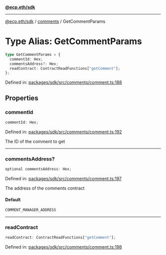 [**@ecp.eth/sdk**](../../index.mdx)

***

[@ecp.eth/sdk](/sdk-reference/index.mdx) / [comments](/sdk-reference/comments/index.mdx) / GetCommentParams

# Type Alias: GetCommentParams

```ts
type GetCommentParams = {
  commentId: Hex;
  commentsAddress?: Hex;
  readContract: ContractReadFunctions["getComment"];
};
```

Defined in: [packages/sdk/src/comments/comment.ts:188](https://github.com/ecp-eth/comments-monorepo/blob/main/packages/sdk/src/comments/comment.ts#L188)

## Properties

### commentId

```ts
commentId: Hex;
```

Defined in: [packages/sdk/src/comments/comment.ts:192](https://github.com/ecp-eth/comments-monorepo/blob/main/packages/sdk/src/comments/comment.ts#L192)

The ID of the comment to get

***

### commentsAddress?

```ts
optional commentsAddress: Hex;
```

Defined in: [packages/sdk/src/comments/comment.ts:197](https://github.com/ecp-eth/comments-monorepo/blob/main/packages/sdk/src/comments/comment.ts#L197)

The address of the comments contract

#### Default

```ts
COMMENT_MANAGER_ADDRESS
```

***

### readContract

```ts
readContract: ContractReadFunctions["getComment"];
```

Defined in: [packages/sdk/src/comments/comment.ts:198](https://github.com/ecp-eth/comments-monorepo/blob/main/packages/sdk/src/comments/comment.ts#L198)
